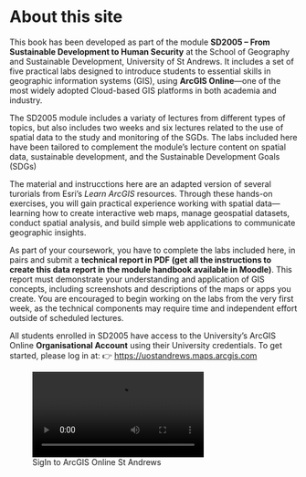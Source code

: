 # About this site {.unnumbered}

This book has been developed as part of the module **SD2005 – From Sustainable Development to Human Security** at the School of Geography and Sustainable Development, University of St Andrews. It includes a set of five practical labs designed to introduce students to essential skills in geographic information systems (GIS), using **ArcGIS Online**—one of the most widely adopted Cloud-based GIS platforms in both academia and industry.

The SD2005 module includes a variaty of lectures from different types of topics, but also includes two weeks and six lectures related to the use of spatial data to the study and monitoring of the SGDs. The labs included here have been tailored to complement the module's lecture content on spatial data, sustainable development, and the Sustainable Development Goals (SDGs)

The material and instrucctions here are an adapted version of several turorials from Esri’s *Learn ArcGIS* resources. Through these hands-on exercises, you will gain practical experience working with spatial data—learning how to create interactive web maps, manage geospatial datasets, conduct spatial analysis, and build simple web applications to communicate geographic insights.

As part of your coursework, you have to complete the labs included here, in pairs and submit a **technical report in PDF (get all the instructions to create this data report in the module handbook available in Moodle)**. This report must demonstrate your understanding and application of GIS concepts, including screenshots and descriptions of the maps or apps you create. You are encouraged to begin working on the labs from the very first week, as the technical components may require time and independent effort outside of scheduled lectures.

All students enrolled in SD2005 have access to the University's ArcGIS Online **Organisational Account** using their University credentials. To get started, please log in at: 👉 [https://uostandrews.maps.arcgis.com](https://uostandrews.maps.arcgis.com/)

::: {.content-visible when-format="html"}
![SigIn to ArcGIS Online St Andrews](images/SigIn_AGOL_StAndrews.mp4)
:::
